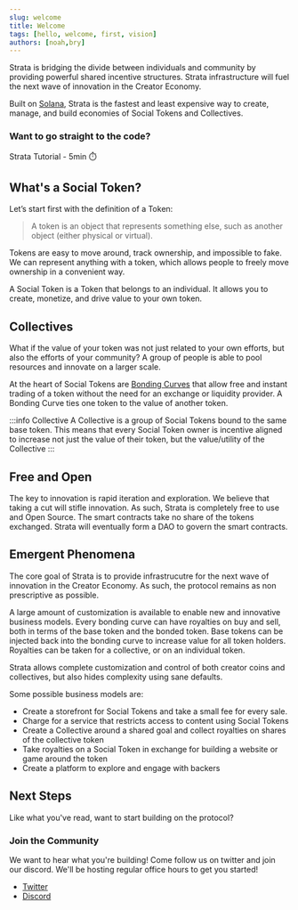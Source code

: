```yaml
---
slug: welcome
title: Welcome
tags: [hello, welcome, first, vision]
authors: [noah,bry]
---
```


Strata is bridging the divide between individuals and community by providing powerful shared incentive structures. Strata infrastructure will fuel the next wave of innovation in the Creator Economy.

Built on [Solana](https://solana.com/), Strata is the fastest and least expensive way to create, manage, and build economies of Social Tokens and Collectives.

### Want to go straight to the code?

  <Link
    className="button button--primary button--lg"
    to="/docs/getting_started">
    Strata Tutorial - 5min ⏱️
  </Link>
</div>

<CTA />

## What's a Social Token?

Let’s start first with the definition of a Token:

  > A token is an object that represents something else, such as another object (either physical or virtual).

Tokens are easy to move around, track ownership, and impossible to fake. We can represent anything with a token, which allows people to freely move ownership in a convenient way. 

A Social Token is a Token that belongs to an individual. It allows you to create, monetize, and drive value to your own token.

## Collectives

What if the value of your token was not just related to your own efforts, but also the efforts of your community? A group of people is able to pool resources and innovate on a larger scale.

At the heart of Social Tokens are [Bonding Curves](../docs/concepts/bonding_curves) that allow free and instant trading of a token without the need for an exchange or liquidity provider. A Bonding Curve ties one token to the value of another token.

:::info Collective
A Collective is a group of Social Tokens bound to the same base token. This means that every Social Token owner is incentive aligned to increase not just the value of their token, but the value/utility of the Collective
:::

## Free and Open

The key to innovation is rapid iteration and exploration. We believe that taking a cut will stifle innovation. As such, Strata is completely free to use and Open Source. The smart contracts take no share of the tokens exchanged. Strata will eventually form a DAO to govern the smart contracts.

## Emergent Phenomena

The core goal of Strata is to provide infrastrucutre for the next wave of innovation in the Creator Economy. As such, the protocol remains as non prescriptive as possible. 

A large amount of customization is available to enable new and innovative business models. Every bonding curve can have royalties on buy and sell, both in terms of the base token and the bonded token. Base tokens can be injected back into the bonding curve to increase value for all token holders. Royalties can be taken for a collective, or on an individual token. 

Strata allows complete customization and control of both creator coins and collectives, but also hides complexity using sane defaults.

Some possible business models are:

  * Create a storefront for Social Tokens and take a small fee for every sale.
  * Charge for a service that restricts access to content using Social Tokens
  * Create a Collective around a shared goal and collect royalties on shares of the collective token
  * Take royalties on a Social Token in exchange for building a website or game around the token
  * Create a platform to explore and engage with backers

## Next Steps

Like what you've read, want to start building on the protocol?

<CTA />

### Join the Community

We want to hear what you're building! Come follow us on twitter and join our discord. We'll be hosting regular office hours to get you started!

   * [Twitter](https://twitter.com/StrataProtocol)
   * [Discord](https://twitter.com/StrataProtocol)
